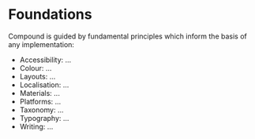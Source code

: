 
<Meta title="1. Foundations/1. Overview" />

# Foundations

Compound is guided by fundamental principles which inform the basis of any implementation:

* Accessibility: ...  
* Colour: ...
* Layouts: ...
* Localisation: ...
* Materials: ...
* Platforms: ... 
* Taxonomy: ...
* Typography: ...
* Writing: ...